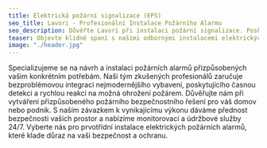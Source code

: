 ```yaml
---
title: Elektrická požární signalizace (EPS) 
seo_title: Lavori - Profesionální Instalace Požárního Alarmu
seo_description: Důvěřte Lavori při instalaci požární signalizace. Poskytujeme profesionální a spolehlivá řešení pro ochranu vašeho domova nebo podniku. Sledujeme bezpečnost s vámi.
teaser: Objevte klidné spaní s našimi odbornými instalacemi elektrických požárních alarmů. Naše společnost je věnovaná ochraně vašeho majetku s využitím nejmodernější technologie a spolehlivých řešení.
image: "./header.jpg"
---
```

<p>
 Specializujeme se na návrh a instalaci požárních alarmů přizpůsobených vašim konkrétním potřebám. Naši tým zkušených profesionálů zaručuje bezproblémovou integraci nejmodernějšího vybavení, poskytujícího časnou detekci a rychlou reakci na možná ohrožení požárem. Důvěřujte nám při vytváření přizpůsobeného požárního bezpečnostního řešení pro váš domov nebo podnik. S naším závazkem k vynikajícímu výkonu dáváme přednost bezpečnosti vašich prostor a nabízíme monitorovací a údržbové služby 24/7. Vyberte nás pro prvotřídní instalace elektrických požárních alarmů, které klade důraz na vaši bezpečnost a ochranu.
</p>